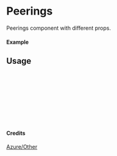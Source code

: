 
<Meta of={Peerings} title="Azure/Other/Peerings" />

# Peerings

Peerings component with different props.

#### Example

<Canvas of={Peerings.Primary} />

## Usage

```ts
import { Peerings } from "yadl-ui";

const Example = () => {
  return (
      <Peerings />
  );
};

export default Example;
```

#### Credits
[Azure/Other](https://learn.microsoft.com/en-us/azure/architecture/icons/)
